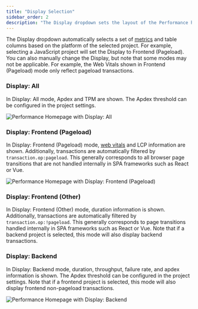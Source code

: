 ```yaml
---
title: "Display Selection"
sidebar_order: 2
description: "The Display dropdown sets the layout of the Performance homepage."
---
```


The Display dropdown automatically selects a set of [metrics](metrics/) and table columns based on the platform of the selected project. For example, selecting a JavaScript project will set the Display to Frontend (Pageload). You can also manually change the Display, but note that some modes may not be applicable. For example, the Web Vitals shown in Frontend (Pageload) mode only reflect pageload transactions.

### Display: All

In Display: All mode, Apdex and TPM are shown. The Apdex threshold can be configured in the project settings.

![Performance Homepage with Display: All](00_performance_landing.png)

### Display: Frontend (Pageload)

In Display: Frontend (Pageload) mode, [web vitals](web-vitals/) and LCP information are shown. Additionally, transactions are automatically filtered by `transaction.op:pageload`. This generally corresponds to all browser page transitions that are not handled internally in SPA frameworks such as React or Vue.

![Performance Homepage with Display: Frontend (Pageload)](01_performance_landing.png)

### Display: Frontend (Other)

In Display: Frontend (Other) mode, duration information is shown. Additionally, transactions are automatically filtered by `transaction.op:!pageload`. This generally corresponds to page transitions handled internally in SPA frameworks such as React or Vue. Note that if a backend project is selected, this mode will also display backend transactions.

### Display: Backend

In Display: Backend mode, duration, throughput, failure rate, and apdex information is shown. The Apdex threshold can be configured in the project settings.  Note that if a frontend project is selected, this mode will also display frontend non-pageload transactions.

![Performance Homepage with Display: Backend](02_performance_landing.png)
